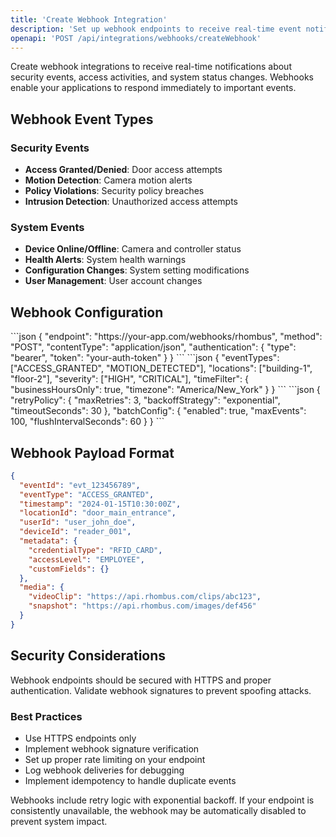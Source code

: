 ```yaml
---
title: 'Create Webhook Integration'
description: 'Set up webhook endpoints to receive real-time event notifications'
openapi: 'POST /api/integrations/webhooks/createWebhook'
---
```


Create webhook integrations to receive real-time notifications about security events, access activities, and system status changes. Webhooks enable your applications to respond immediately to important events.

## Webhook Event Types

### Security Events
- **Access Granted/Denied**: Door access attempts
- **Motion Detection**: Camera motion alerts
- **Policy Violations**: Security policy breaches
- **Intrusion Detection**: Unauthorized access attempts

### System Events
- **Device Online/Offline**: Camera and controller status
- **Health Alerts**: System health warnings
- **Configuration Changes**: System setting modifications
- **User Management**: User account changes

## Webhook Configuration

<Tabs>
<Tab title="Basic Setup">
```json
{
  "endpoint": "https://your-app.com/webhooks/rhombus",
  "method": "POST",
  "contentType": "application/json",
  "authentication": {
    "type": "bearer",
    "token": "your-auth-token"
  }
}
```
</Tab>

<Tab title="Event Filtering">
```json
{
  "eventTypes": ["ACCESS_GRANTED", "MOTION_DETECTED"],
  "locations": ["building-1", "floor-2"],
  "severity": ["HIGH", "CRITICAL"],
  "timeFilter": {
    "businessHoursOnly": true,
    "timezone": "America/New_York"
  }
}
```
</Tab>

<Tab title="Advanced Options">
```json
{
  "retryPolicy": {
    "maxRetries": 3,
    "backoffStrategy": "exponential",
    "timeoutSeconds": 30
  },
  "batchConfig": {
    "enabled": true,
    "maxEvents": 100,
    "flushIntervalSeconds": 60
  }
}
```
</Tab>
</Tabs>

## Webhook Payload Format

```json
{
  "eventId": "evt_123456789",
  "eventType": "ACCESS_GRANTED",
  "timestamp": "2024-01-15T10:30:00Z",
  "locationId": "door_main_entrance",
  "userId": "user_john_doe",
  "deviceId": "reader_001",
  "metadata": {
    "credentialType": "RFID_CARD",
    "accessLevel": "EMPLOYEE",
    "customFields": {}
  },
  "media": {
    "videoClip": "https://api.rhombus.com/clips/abc123",
    "snapshot": "https://api.rhombus.com/images/def456"
  }
}
```

## Security Considerations

<Warning>
Webhook endpoints should be secured with HTTPS and proper authentication. Validate webhook signatures to prevent spoofing attacks.
</Warning>

### Best Practices
- Use HTTPS endpoints only
- Implement webhook signature verification
- Set up proper rate limiting on your endpoint
- Log webhook deliveries for debugging
- Implement idempotency to handle duplicate events

<Note>
Webhooks include retry logic with exponential backoff. If your endpoint is consistently unavailable, the webhook may be automatically disabled to prevent system impact.
</Note>